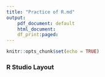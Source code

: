 ```yaml
---
title: "Practice of R.md"
output: 
    pdf_document: default
    html_document:
    df_print:paged:
---
```


```r
knitr::opts_chunk$set(echo = TRUE)


```
### R Studio Layout 
